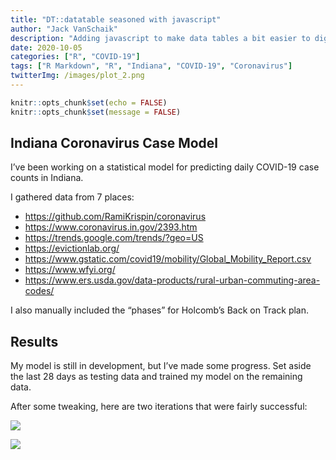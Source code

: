 ```yaml
---
title: "DT::datatable seasoned with javascript"
author: "Jack VanSchaik"
description: "Adding javascript to make data tables a bit easier to digest"
date: 2020-10-05
categories: ["R", "COVID-19"]
tags: ["R Markdown", "R", "Indiana", "COVID-19", "Coronavirus"]
twitterImg: /images/plot_2.png
---
```



```r
knitr::opts_chunk$set(echo = FALSE)
knitr::opts_chunk$set(message = FALSE)
```

## Indiana Coronavirus Case Model

I've been working on a statistical model for predicting daily COVID-19 case counts in Indiana.

I gathered data from 7 places:

* [https://github.com/RamiKrispin/coronavirus](The R coronavirus package)
* [https://www.coronavirus.in.gov/2393.htm](Indiana State Department of Health)
* [https://trends.google.com/trends/?geo=US](Google Trends)
* [https://evictionlab.org/](Eviction Lab)
* [https://www.gstatic.com/covid19/mobility/Global_Mobility_Report.csv](Google Mobility data)
* [https://www.wfyi.org/](WFYI news)
* [https://www.ers.usda.gov/data-products/rural-urban-commuting-area-codes/](Rural Urban Commuting Codes)

I also manually included the "phases" for Holcomb's Back on Track plan.

## Results

My model is still in development, but I've made some progress. Set aside the last 28 days as testing data and trained my model on the remaining data.

After some tweaking, here are two iterations that were fairly successful:

![](/images/plot_1.png)

![](/images/plot_2.png)